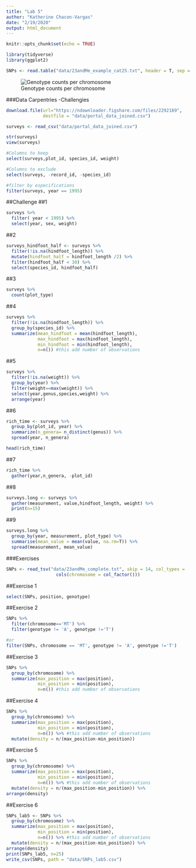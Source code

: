 ```yaml
---
title: "Lab 5"
author: "Katherine Chacon-Vargas"
date: "2/19/2020"
output: html_document
---
```


```r
knitr::opts_chunk$set(echo = TRUE)
```

```r
library(tidyverse)
library(ggplot2)

```

```r
SNPs <- read.table("data/23andMe_example_cat25.txt", header = T, sep = "\t")
```
![Genotype counts per chromosome](images/SNP_plot.png) 

###Data Carpentries -Challengies
```r
download.file(url="https://ndownloader.figshare.com/files/2292169",
              destfile = "data/portal_data_joined.csv")
```

```r
surveys <- read_csv("data/portal_data_joined.csv")
```

```r
str(surveys)
view(surveys)
```

```r
#Columns to keep
select(surveys,plot_id, species_id, weight)
```

```r
#Columns to exclude 
select(surveys, -record_id, -species_id)
```

```r
#filter by especifications 
filter(surveys, year == 1995)
```
##Challenge
##1
```r
surveys %>% 
  filter( year < 1995) %>% 
  select(year, sex, weight)
```

##2
```r
surveys_hindfoot_half <- surveys %>%
  filter(!is.na(hindfoot_length)) %>% 
  mutate(hindfoot_half = hindfoot_length /2) %>% 
  filter(hindfoot_half < 30) %>% 
  select(species_id, hindfoot_half)

```

##3
```r
surveys %>% 
  count(plot_type)
```

##4
```r
surveys %>% 
  filter(!is.na(hindfoot_length)) %>% 
  group_by(species_id) %>% 
  summarize(mean_hindfoot = mean(hindfoot_length),
            max_hindfoot = max(hindfoot_length),
            min_hindfoot = min(hindfoot_length),
            n=n()) #this add number of observations 
```

##5
```r
surveys %>% 
  filter(!is.na(weight)) %>% 
  group_by(year) %>% 
  filter(weight==max(weight)) %>% 
  select(year,genus,species,weight) %>% 
  arrange(year)
```

##6
```r
rich_time <- surveys %>% 
  group_by(plot_id, year) %>% 
  summarize(n_genera= n_distinct(genus)) %>% 
  spread(year, n_genera)

head(rich_time)
```

##7
```r
rich_time %>% 
  gather(year,n_genera, -plot_id)
```

##8
```r
surveys.long <- surveys %>% 
  gather(measurement, value,hindfoot_length, weight) %>% 
  print(n=15)
```

##9
```r
surveys.long %>% 
  group_by(year, measurement, plot_type) %>% 
  summarise(mean_value = mean(value, na.rm=T)) %>% 
  spread(measurement, mean_value)
```

###Exercises 

```r
SNPs <- read_tsv("data/23andMe_complete.txt", skip = 14, col_types = 
                   cols(chromosome = col_factor()))
```

##Exercise 1
```r
select(SNPs, position, genotype)
```

##Exercise 2
```r
SNPs %>% 
  filter(chromosome=='MT') %>% 
  filter(genotype != 'A', genotype !='T')

#or
filter(SNPs, chromosome == 'MT', genotype != 'A', genotype !='T')

```

##Exercise 3
```r
SNPs %>% 
  group_by(chromosome) %>% 
  summarize(max_position = max(position),
            min_position = min(position),
            n=n()) #this add number of observations 
```

##Exercise 4
```r
SNPs %>% 
  group_by(chromosome) %>% 
  summarize(max_position = max(position),
            min_position = min(position),
            n=n()) %>% #this add number of observations 
  mutate(density = n/(max_position-min_position))
```

##Exercise 5
```r
SNPs %>% 
  group_by(chromosome) %>% 
  summarize(max_position = max(position),
            min_position = min(position),
            n=n()) %>% #this add number of observations 
  mutate(density = n/(max_position-min_position)) %>% 
arrange(density)
```

##Exercise 6
```r
SNPs_lab5 <- SNPs %>% 
  group_by(chromosome) %>% 
  summarize(max_position = max(position),
            min_position = min(position),
            n=n()) %>% #this add number of observations 
  mutate(density = n/(max_position-min_position)) %>% 
arrange(density)
print(SNPs_lab5, n=25)
write_csv(SNPs, path = "data/SNPs_lab5.csv")
```